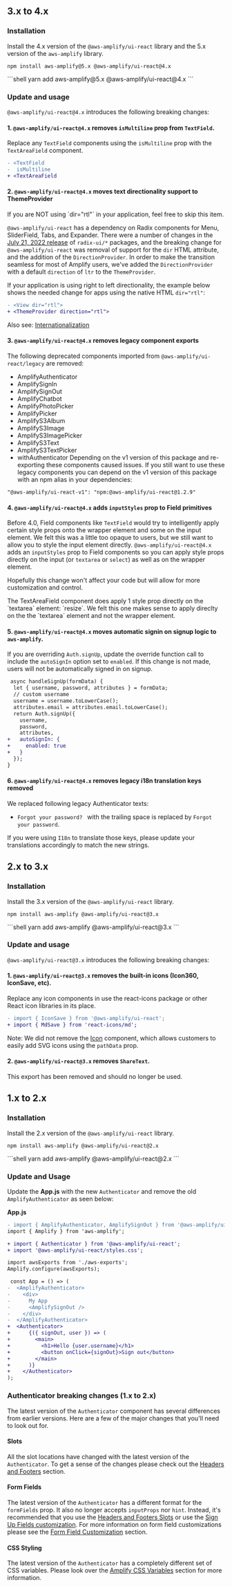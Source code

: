 
## 3.x to 4.x
### Installation
Install the 4.x version of the `@aws-amplify/ui-react` library and the 5.x version of the `aws-amplify` library.

<Tabs>
<TabItem title="npm">

```shell
npm install aws-amplify@5.x @aws-amplify/ui-react@4.x
```

</TabItem>
<TabItem title="yarn">
```shell
yarn add aws-amplify@5.x @aws-amplify/ui-react@4.x
```

</TabItem>
</Tabs>

### Update and usage

`@aws-amplify/ui-react@4.x` introduces the following breaking changes:

#### 1. `@aws-amplify/ui-react@4.x` removes `isMultiline` prop from `TextField`.

Replace any `TextField` components using the `isMultiline` prop with the `TextAreaField` component.

```diff
- <TextField
-  isMultiline
+ <TextAreaField
```

#### 2. `@aws-amplify/ui-react@4.x` moves text directionality support to ThemeProvider

<Alert variation="info" heading="Note">
  If you are NOT using `dir="rtl"` in your application, feel free to skip this item.
</Alert>

`@aws-amplify/ui-react` has a dependency on Radix components for Menu, SliderField, Tabs, and Expander. There were a number of changes in the [July 21, 2022 release](https://www.radix-ui.com/docs/primitives/overview/releases#july-21-2022) of `radix-ui/*` packages, and the breaking change for `@aws-amplify/ui-react` was removal of support for the `dir` HTML attribute, and the addition of the `DirectionProvider`. In order to make the transition seamless for most of Amplify users, we've added the `DirectionProvider` with a default `direction` of `ltr` to the `ThemeProvider`.

If your application is using right to left directionality, the example below shows the needed change for apps using the native HTML `dir="rtl"`:

```diff
- <View dir="rtl">
+ <ThemeProvider direction="rtl">
```

Also see: [Internationalization](react/getting-started/internationalization)

#### 3. `@aws-amplify/ui-react@4.x` removes legacy component exports

The following deprecated components imported from `@aws-amplify/ui-react/legacy` are removed:

- AmplifyAuthenticator
- AmplifySignIn
- AmplifySignOut
- AmplifyChatbot
- AmplifyPhotoPicker
- AmplifyPicker
- AmplifyS3Album
- AmplifyS3Image
- AmplifyS3ImagePicker
- AmplifyS3Text
- AmplifyS3TextPicker
- withAuthenticator
Depending on the v1 version of this package and re-exporting these components caused issues. If you still want to use these legacy components you can depend on the v1 version of this package with an npm alias in your dependencies: 

`"@aws-amplify/ui-react-v1": "npm:@aws-amplify/ui-react@1.2.9"`


#### 4. `@aws-amplify/ui-react@4.x` adds `inputStyles` prop to Field primitives

Before 4.0, Field components like `TextField` would try to intelligently apply certain style props onto the wrapper element and some on the input element. We felt this was a little too opaque to users, but we still want to allow you to style the input element directly. `@aws-amplify/ui-react@4.x` adds an `inputStyles` prop to Field components so you can apply style props directly on the input (or `textarea` or `select`) as well as on the wrapper element. 

Hopefully this change won't affect your code but will allow for more customization and control. 

<Alert variation="info" heading="Note">
  The TextAreaField component does apply 1 style prop directly on the `textarea` element: `resize`. We felt this one makes sense to apply direclty on the the `textarea` element and not the wrapper element.
</Alert>

#### 5. `@aws-amplify/ui-react@4.x` moves automatic signin on signup logic to `aws-amplify`. 

If you are overriding `Auth.signUp`, update the override function call to include the `autoSignIn` option set to `enabled`. If this change is not made, users will not be automatically signed in on signup.

```diff
 async handleSignUp(formData) {
  let { username, password, attributes } = formData;
  // custom username
  username = username.toLowerCase();
  attributes.email = attributes.email.toLowerCase();
  return Auth.signUp({
    username,
    password,
    attributes,
+   autoSignIn: {
+     enabled: true
+   }
  });
}

```

#### 6. `@aws-amplify/ui-react@4.x` removes legacy i18n translation keys removed

We replaced following legacy Authenticator texts:

- `Forgot your password? ` with the trailing space is replaced by `Forgot your password`.

If you were using `I18n` to translate those keys, please update your translations accordingly to match the new strings.

## 2.x to 3.x

### Installation
Install the 3.x version of the `@aws-amplify/ui-react` library.

<Tabs>
<TabItem title="npm">

```shell
npm install aws-amplify @aws-amplify/ui-react@3.x
```

</TabItem>
<TabItem title="yarn">
```shell
yarn add aws-amplify @aws-amplify/ui-react@3.x
```

</TabItem>
</Tabs>

### Update and usage

`@aws-amplify/ui-react@3.x` introduces the following breaking changes:

#### 1. `@aws-amplify/ui-react@3.x` removes the built-in icons (Icon360, IconSave, etc).

Replace any icon components in use the react-icons package or other React icon libraries in its place.

```diff
- import { IconSave } from '@aws-amplify/ui-react';
+ import { MdSave } from 'react-icons/md';
```

Note: We did not remove the [Icon](/react/components/icon) component, which allows customers to easily add SVG icons using the `pathData` prop.

#### 2. `@aws-amplify/ui-react@3.x` removes `ShareText`.

This export has been removed and should no longer be used.

## 1.x to 2.x
### Installation

Install the 2.x version of the `@aws-amplify/ui-react` library.

<Tabs>
<TabItem title="npm">

```shell
npm install aws-amplify @aws-amplify/ui-react@2.x
```

</TabItem>
<TabItem title="yarn">
```shell
yarn add aws-amplify @aws-amplify/ui-react@2.x
```

</TabItem>
</Tabs>

### Update and Usage

Update the **App.js** with the new `Authenticator` and remove the old `AmplifyAuthenticator` as seen below:

**App.js**

```diff
- import { AmplifyAuthenticator, AmplifySignOut } from '@aws-amplify/ui-react';
import { Amplify } from 'aws-amplify';

+ import { Authenticator } from '@aws-amplify/ui-react';
+ import '@aws-amplify/ui-react/styles.css';

import awsExports from './aws-exports';
Amplify.configure(awsExports);

 const App = () => (
-  <AmplifyAuthenticator>
-    <div>
-      My App
-      <AmplifySignOut />
-    </div>
-  </AmplifyAuthenticator>
+  <Authenticator>
+      {({ signOut, user }) => (
+        <main>
+          <h1>Hello {user.username}</h1>
+          <button onClick={signOut}>Sign out</button>
+        </main>
+      )}
+    </Authenticator>
);

```

### Authenticator breaking changes (1.x to 2.x)

The latest version of the `Authenticator` component has several differences from earlier versions. Here are a few of the major changes that you'll need to look out for.

#### Slots

All the slot locations have changed with the latest version of the `Authenticator`. To get a
sense of the changes please check out the [Headers and Footers](../connected-components/authenticator/customization#headers--footers) section.

#### Form Fields

The latest version of the `Authenticator` has a different format for the `formFields` prop. It also no longer accepts
`inputProps` nor `hint`. Instead, it's recommended that you use the [Headers and Footers Slots](../connected-components/authenticator/customization#headers--footers) or use the
[Sign Up Fields customization](../connected-components/authenticator/customization#sign-up-fields). For more information on form field customizations
please see the [Form Field Customization](../connected-components/authenticator/customization#form-field-customization) section.

#### CSS Styling

The latest version of the `Authenticator` has a completely different set of CSS variables. Please look over the [Amplify CSS Variables](../connected-components/authenticator/customization#styling) section for more information.
